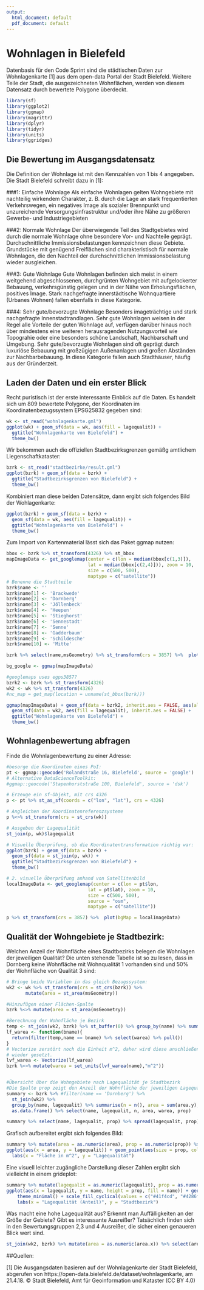```yaml
---
output:
  html_document: default
  pdf_document: default
---
```

# Wohnlagen in Bielefeld

Datenbasis für den Code Sprint sind die städtischen Daten zur Wohnlagenkarte [1] aus dem open-data Portal der Stadt Bielefeld. Weitere Teile der Stadt, die ausgezeichneten Wohnflächen, werden von diesem Datensatz durch bewertete Polygone überdeckt.


```r
library(sf)
library(ggplot2)
library(ggmap)
library(magrittr)
library(dplyr)
library(tidyr)
library(units)
library(ggridges)
```

## Die Bewertung im Ausgangsdatensatz

Die Definition der Wohnlage ist mit den Kennzahlen von 1 bis 4 angegeben. Die Stadt Bielefeld schreibt dazu in [1]:

###1: Einfache Wohnlage
Als einfache Wohnlagen gelten Wohngebiete mit nachteilig wirkendem Charakter, z. B. durch die Lage an stark frequentierten Verkehrswegen, ein negatives Image als sozialer Brennpunkt und unzureichende Versorgungsinfrastruktur und/oder ihre Nähe zu größeren Gewerbe- und Industriegebieten

###2: Normale Wohnlage
Der überwiegende Teil des Stadtgebietes wird durch die normale Wohnlage ohne besondere Vor- und Nachteile geprägt. Durchschnittliche Immissionsbelastungen kennzeichnen diese Gebiete. Grundstücke mit genügend Freiflächen sind charakteristisch für normale Wohnlagen, die den Nachteil der durchschnittlichen Immissionsbelastung wieder ausgleichen.

###3: Gute Wohnlage
Gute Wohnlagen befinden sich meist in einem weitgehend abgeschlossenen, durchgrünten Wohngebiet mit aufgelockerter Bebauung, verkehrsgünstig gelegen und in der Nähe von Erholungsflächen, positives Image. Stark nachgefragte innerstädtische Wohnquartiere (Urbanes Wohnen) fallen ebenfalls in diese Kategorie.

###4: Sehr gute/bevorzugte Wohnlage
Besonders imageträchtige und stark nachgefragte Innenstadtrandlagen. Sehr gute Wohnlagen weisen in der Regel alle Vorteile der guten Wohnlage auf, verfügen darüber hinaus noch über mindestens eine weiteren herausragenden Nutzungsvorteil wie Topograhie oder eine besonders schöne Landschaft, Nachbarschaft und Umgebung. Sehr gute/bevorzugte Wohnlagen sind oft geprägt durch luxuriöse Bebauung mit großzügigen Außenanlagen und großen Abständen zur Nachbarbebauung. In diese Kategorie fallen auch Stadthäuser, häufig aus der Gründerzeit. 

## Laden der Daten und ein erster Blick

Recht puristisch ist der erste interessante Einblick auf die Daten. Es handelt sich um 809 bewertete Polygone, der Koordinaten im Koordinatenbezugssystem EPSG25832 gegeben sind:

```r
wk <- st_read("wohnlagenkarte.gml")
ggplot(wk) + geom_sf(data = wk, aes(fill = lagequalit)) +
  ggtitle("Wohnlagenkarte von Bielefeld") +
  theme_bw()

```

Wir bekommen auch die offiziellen Stadtbezirksgrenzen gemäßg amtlichem Liegenschaftkataster:

```r
bzrk <- st_read("stadtbezirke/result.gml")
ggplot(bzrk) + geom_sf(data = bzrk) +
  ggtitle("Stadtbezirksgrenzen von Bielefeld") +
  theme_bw()

```

Kombiniert man diese beiden Datensätze, dann ergibt sich folgendes Bild der Wohlagenkarte:
```r
ggplot(bzrk) + geom_sf(data = bzrk) +
  geom_sf(data = wk, aes(fill = lagequalit)) +
  ggtitle("Wohnlagenkarte von Bielefeld") +
  theme_bw()

```

Zum Import von Kartenmaterial lässt sich das Paket ggmap nutzen:

```r
bbox <- bzrk %>% st_transform(4326) %>% st_bbox
mapImageData <- get_googlemap(center = c(lon = median(bbox[c(1,3)]), 
                              lat = median(bbox[c(2,4)])), zoom = 10,
                              size = c(500, 500),
                              maptype = c("satellite")) 
# Benenne die Stadtteile
bzrk$name <- ''
bzrk$name[1] <- 'Brackwede'
bzrk$name[2] <- 'Dornberg'
bzrk$name[3] <- 'Jöllenbeck'
bzrk$name[4] <- 'Heepen'
bzrk$name[5] <- 'Stieghorst'
bzrk$name[6] <- 'Sennestadt'
bzrk$name[7] <- 'Senne'
bzrk$name[8] <- 'Gadderbaum'
bzrk$name[9] <- 'Schildesche'
bzrk$name[10] <- 'Mitte'

bzrk %>% select(name,msGeometry) %>% st_transform(crs = 3857) %>%  plot(main = "Stadtbezirke", bgMap = mapImageData)
```

```r

bg_google <- ggmap(mapImageData)

#googlemaps uses egps3857?
bzrk2 <- bzrk %>% st_transform(4326)
wk2 <- wk %>% st_transform(4326)
#nc_map = get_map(location = unname(st_bbox(bzrk)))

ggmap(mapImageData) + geom_sf(data = bzrk2, inherit.aes = FALSE, aes(alpha = 0.8)) +
  geom_sf(data = wk2, aes(fill = lagequalit), inherit.aes = FALSE) +
  ggtitle("Wohnlagenkarte von Bielefeld") +
  theme_bw()

```
## Wohnlagenbewertung abfragen

Finde die Wohnlagenbewertung zu einer Adresse:

```r


#besorge die Koordinaten eines PoI:
pt <- ggmap::geocode('Rolandstraße 16, Bielefeld', source = 'google')
# Alternative DataScienceToolkit:
#ggmap::geocode('Stapenhorststraße 100, Bielefeld', source = 'dsk')

# Erzeuge ein sf-Objekt, mit crs 4326
p <- pt %>% st_as_sf(coords = c("lon", "lat"), crs = 4326)

# Angleichen der Koordinatenreferenzsysteme
p %<>% st_transform(crs = st_crs(wk))

# Ausgeben der Lagequalität
st_join(p, wk)$lagequalit

# Visuelle Überprüfung, ob die Koordinatentransformation richtig war:
ggplot(bzrk) + geom_sf(data = bzrk) +
  geom_sf(data = st_join(p, wk)) +
  ggtitle("Stadtbezirksgrenzen von Bielefeld") +
  theme_bw()

# 2. visuelle Überprüfung anhand von Satellitenbild
localImageData <- get_googlemap(center = c(lon = pt$lon, 
                              lat = pt$lat), zoom = 10,
                              size = c(500, 500),
                              source = "osm",
                              maptype = c("satellite")) 

p %>% st_transform(crs = 3857) %>%  plot(bgMap = localImageData)

```


## Qualität der Wohngebiete je Stadtbezirk:

Welchen Anzeil der Wohnfläche eines Stadtbezirks belegen die Wohnlagen der jeweiligen Qualität? Die unten stehende Tabelle ist so zu lesen, dass in Dornberg keine Wohnfläche mit Wohnqualität 1 vorhanden sind und 50% der Wohnfläche von Qualität 3 sind:
```r
# Bringe beide Variablen in das gleich Bezugssystem:
wk2 <- wk %>% st_transform(crs = st_crs(bzrk)) %>%
       mutate(area = st_area(msGeometry))

#Hinzufügen einer Flächen-Spalte
bzrk %<>% mutate(area = st_area(msGeometry))

#Berechnung der Wohnfläche je Bezirk
temp <- st_join(wk2, bzrk) %>% st_buffer(0) %>% group_by(name) %>% summarise(warea = sum(area.x)) %>% as.data.frame()
lf_warea <- function(bname){
  return(filter(temp,name == bname) %>% select(warea) %>% pull())
}
# Vectorize zerstört noch die Einheit m^2, daher wird diese anschließend
# wieder gesetzt.
lvf_warea <- Vectorize(lf_warea)
bzrk %<>% mutate(warea = set_units(lvf_warea(name),"m^2"))


#Übersicht über die Wohngebiete nach Lagequalität je Stadtbezirk
#Die Spalte prop zeigt den Anzeil der Wohnfläche der jeweiligen Lagequalität an der Gesamtfläche des Bezirks:
summary <- bzrk %>% #filter(name == 'Dornberg') %>% 
  st_join(wk2) %>% 
  group_by(name, lagequalit) %>% summarise(n = n(), area = sum(area.y), warea = mean(warea), prop = sum(area.y) / mean(warea) ) %>%
  as.data.frame() %>% select(name, lagequalit, n, area, warea, prop) 

summary %>% select(name, lagequalit, prop) %>% spread(lagequalit, prop)
```

Grafisch aufbereitet ergibt sich folgendes Bild:

```r

summary %>% mutate(area = as.numeric(area), prop = as.numeric(prop)) %>%
ggplot(aes(x = area, y = lagequalit)) + geom_point(aes(size = prop, color = name)) + 
  labs(x = "Fläche in m^2", y = "Lagequalität")
```

Eine visuell leichter zugängliche Darstellung dieser Zahlen ergibt sich vielleicht in einem grideplot:

```r


summary %>% mutate(lagequalit = as.numeric(lagequalit), prop = as.numeric(prop)) %>%
ggplot(aes(x = lagequalit, y = name, height = prop, fill = name)) + geom_density_ridges(stat = "identity", scale = 1) +
    theme_minimal() + scale_fill_cyclical(values = c("#41f4cd", "#4286f4")) +
    labs(x = "Lagequalität (Anteil)", y = "Stadtbezirk")

```

Was macht eine hohe Lagequalität aus? Erkennt man Auffälligkeiten an der Größe der Gebiete? Gibt es interessante Ausreißer? Tatsächlich finden sich in den Bewertungsgruppen 2,3 und 4 Ausreißer, die sicher einen genaueren Blick wert sind.

```r
st_join(wk2, bzrk) %>% mutate(area = as.numeric(area.x)) %>% select(area, lagequalit, name) %>% ggplot(aes(x = area, y = lagequalit)) + geom_point(aes(color = name)) + labs(x = "Fläche in m^2", y = "Lagequalität")

```

##Quellen:

[1] Die Ausgangsdaten basieren auf der Wohnlagenkarte der Stadt Bielefeld, abgerufen von https://open-data.bielefeld.de/dataset/wohnlagenkarte, am 21.4.18. © Stadt Bielefeld, Amt für Geoinformation und Kataster (CC BY 4.0)

